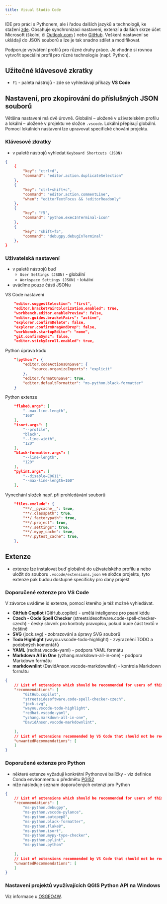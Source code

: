```yaml
---
title: Visual Studio Code
---
```


IDE pro práci s Pythonem, ale i řadou dalších jazyků a technologií, ke stažení [zde](https://code.visualstudio.com/). 
Obsahuje synchronizaci nastavení, extenzí a dalších skrze účet Microsoft (školní, či [Outlook.com](https://code.visualstudio.com/) ) nebo [GitHub](https://github.com). Veškerá nastavení se ukládají do JSON souborů a lze je tak snadno sdílet a modifikovat.

Podporuje vytváření profilů pro různé druhy práce. Je vhodné si rovnou vytvořit speciální profil pro různé technologie (např. Python).

## Užitečné klávesové zkratky

- `F1` - paleta nástrojů - zde se vyhledávají příkazy **VS Code**

## Nastavení, pro zkopírování do příslušných **JSON** souborů

Většina nastavení má dvě úrovně. Globální -- uložené v uživatelském profilu a lokální -- uložené v projektu ve složce `.vscode`. Lokální přepisují globální. Pomocí lokálních nastavení lze upravovat specifické chování projektu.

### Klávesové zkratky

- v paletě nástrojů vyhledat `Keyboard Shortcuts (JSON)`

```json
{
    {
        "key": "ctrl+d",
        "command": "editor.action.duplicateSelection"
    },
    {
        "key": "ctrl+shift+c",
        "command": "editor.action.commentLine",
        "when": "editorTextFocus && !editorReadonly"
    },
    {
        "key": "f5",
        "command": "python.execInTerminal-icon"
    },
    {
        "key": "shift+f5",
        "command": "debugpy.debugInTerminal"
    },
}
```

### Uživatelská nastavení

- v paletě nástrojů buď
  - `User Settings (JSON)` - globální 
  - `Workspace Settings (JSON)` - lokální
- uvádíme pouze části JSONu

VS Code nastavení
```json
    "editor.suggestSelection": "first",
    "editor.bracketPairColorization.enabled": true,
    "workbench.editor.enablePreview": false,
    "editor.guides.bracketPairs": "active",
    "explorer.confirmDelete": false,
    "explorer.confirmDragAndDrop": false,
    "workbench.startupEditor": "none",
    "git.confirmSync": false,
    "editor.stickyScroll.enabled": true,
```

Python úprava kódu
```json
    "[python]": {
        "editor.codeActionsOnSave": {
            "source.organizeImports": "explicit"
        },
        "editor.formatOnSave": true,
        "editor.defaultFormatter": "ms-python.black-formatter"
    }
```

Python extenze
```json
    "flake8.args": [
        "--max-line-length",
        "160"
    ],
    "isort.args": [
        "--profile",
        "black",
        "--line-width",
        "120"
    ],
    "black-formatter.args": [
        "--line-length",
        "120"
    ],
    "pylint.args": [
        "--disable=E0611",
        "--max-line-length=160"
    ],
```

Vynechání složek např. při prohledávání souborů 
```json
    "files.exclude": {
        "**/__pycache__": true,
        "**/.classpath": true,
        "**/.factorypath": true,
        "**/.project": true,
        "**/.settings": true,
        "**/.mypy_cache": true,
        "**/.pytest_cache": true,
    },
```

## Extenze

- extenze lze instalovat buď globálně do uživatelského profilu a nebo uložit do souboru `.vscode/extensions.json` ve složce projektu, tyto extenze pak budou dostupné specificky pro daný projekt

### Doporučené extenze pro VS Code

V závorce uvádíme id extenze, pomocí kterého je též možné vyhledávat.

- **GitHub Copilot** (GitHub.copilot) - umělá inteligence pro psaní kódu
- **Czech - Code Spell Checker** (streetsidesoftware.code-spell-checker-czech) - český slovník pro kontroly pravopisu, pokud bude část textů v češtině
- **SVG** (jock.svg) - zobrazování a úpravy SVG souborů
- **Todo Highlight** (wayou.vscode-todo-highlight) - zvýraznění TODO a podobných komentářů
- **YAML** (redhat.vscode-yaml) - podpora YAML formátu
- **Markdown All in One** (yzhang.markdown-all-in-one) - podpora Markdown formátu
- **markdownlint** (DavidAnson.vscode-markdownlint) - kontrola Markdown formátu

```json
{
	// List of extensions which should be recommended for users of this workspace.
	"recommendations": [
		"GitHub.copilot",
		"streetsidesoftware.code-spell-checker-czech",
		"jock.svg",
		"wayou.vscode-todo-highlight",
		"redhat.vscode-yaml",
		"yzhang.markdown-all-in-one",
		"DavidAnson.vscode-markdownlint",
		
	],
	// List of extensions recommended by VS Code that should not be recommended for users of this workspace.
	"unwantedRecommendations": [
	]
}
```

### Doporučené extenze pro Python

- některé extenze vyžadují konkrétní Pythonové balíčky - viz definice Conda environmentu u předmětu [PGIS2](../subjects/pgis2.qmd)
- níže následuje seznam doporučených extenzí pro Python
  
```json
{
	// List of extensions which should be recommended for users of this workspace.
	"recommendations": [
		"ms-python.debugpy",
		"ms-python.vscode-pylance",
		"ms-python.autopep8",
		"ms-python.black-formatter",
		"ms-python.flake8",
		"ms-python.isort",
		"ms-python.mypy-type-checker",
		"ms-python.pylint",
		"ms-python.python"
		
	],
	// List of extensions recommended by VS Code that should not be recommended for users of this workspace.
	"unwantedRecommendations": [
	]
}
```
### Nastavení projektů využívajících QGIS Python API na Windows

Viz informace u [OSGEO4W](osgeo4w.qmd##nastavení-python-prostředí-ve-visual-studiu-code-pro-python-i-qgis-python-api).